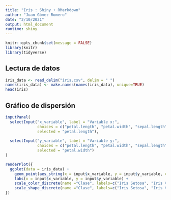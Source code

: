 ```yaml
---
title: "Iris : Shiny + RMarkdown"
author: "Juan Gómez Romero"
date: "2/10/2021"
output: html_document
runtime: shiny
---
```


```r
knitr::opts_chunk$set(message = FALSE)
library(knitr)
library(tidyverse)
```

## Lectura de datos
```r
iris_data <- read_delim("iris.csv", delim = " ")
names(iris_data) <- make.names(names(iris_data), unique=TRUE)
head(iris)
```

## Gráfico de dispersión
```r
inputPanel(
  selectInput("x_variable", label = "Variable x:",
              choices = c("petal.length", "petal.width", "sepal.length", "sepal.width"), 
              selected = "petal.length"),
  
  selectInput("y_variable", label = "Variable y:",
              choices = c("petal.length", "petal.width", "sepal.length", "sepal.width"), 
              selected = "petal.width")
)

renderPlot({
  ggplot(data = iris_data) + 
    geom_point(aes_string(x = input$x_variable, y = input$y_variable, color = "class", shape = "class"))  +
    labs(x = input$x_variable, y = input$y_variable) +  
    scale_color_discrete(name ="Clase", labels=c("Iris Setosa", "Iris Versicolor", "Iris Virginica")) +
    scale_shape_discrete(name ="Clase", labels=c("Iris Setosa", "Iris Versicolor", "Iris Virginica"))
})
```
